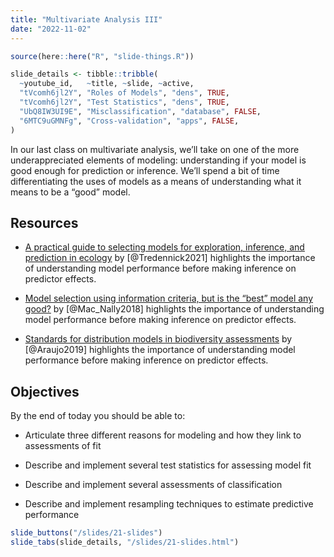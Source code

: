 ```yaml
---
title: "Multivariate Analysis III"
date: "2022-11-02"
---
```


```r
source(here::here("R", "slide-things.R"))

slide_details <- tibble::tribble(
  ~youtube_id,   ~title, ~slide, ~active,
  "tVcomh6jl2Y", "Roles of Models", "dens", TRUE,
  "tVcomh6jl2Y", "Test Statistics", "dens", TRUE,
  "UbQ8IW3UI9E", "Misclassification", "database", FALSE,
  "6MTC9uGMNFg", "Cross-validation", "apps", FALSE,
)
```

In our last class on multivariate analysis, we'll take on one of the more underappreciated elements of modeling: understanding if your model is good enough for prediction or inference. We'll spend a bit of time differentiating the uses of models as a means of understanding what it means to be a "good" model.

## Resources

- <i class="fas fa-external-link-square-alt"></i> [A practical guide to selecting models for exploration, inference, and prediction in ecology](https://esajournals.onlinelibrary.wiley.com/doi/full/10.1002/ecy.3336) by [@Tredennick2021] highlights the importance of understanding model performance before making inference on predictor effects.

- <i class="fas fa-external-link-square-alt"></i> [Model selection using information criteria, but is the “best” model any good?](https://besjournals.onlinelibrary.wiley.com/doi/10.1111/1365-2664.13060) by [@Mac_Nally2018] highlights the importance of understanding model performance before making inference on predictor effects.

- <i class="fas fa-external-link-square-alt"></i> [Standards for distribution models in biodiversity assessments](https://www.science.org/doi/10.1126/sciadv.aat4858) by [@Araujo2019] highlights the importance of understanding model performance before making inference on predictor effects.

## Objectives

By the end of today you should be able to:

- Articulate three different reasons for modeling and how they link to assessments of fit

- Describe and implement several test statistics for assessing model fit

- Describe and implement several assessments of classification

- Describe and implement resampling techniques to estimate predictive performance

```r
slide_buttons("/slides/21-slides")
slide_tabs(slide_details, "/slides/21-slides.html")
```


